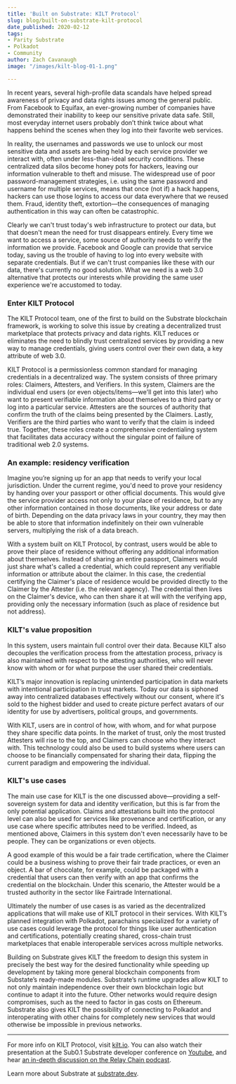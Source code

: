```yaml
---
title: 'Built on Substrate: KILT Protocol'
slug: blog/built-on-substrate-kilt-protocol
date_published: 2020-02-12
tags:
- Parity Substrate
- Polkadot
- Community
author: Zach Cavanaugh
image: "/images/kilt-blog-01-1.png"

---
```

In recent years, several high-profile data scandals have helped spread awareness of privacy and data rights issues among the general public. From Facebook to Equifax, an ever-growing number of companies have demonstrated their inability to keep our sensitive private data safe. Still, most everyday internet users probably don’t think twice about what happens behind the scenes when they log into their favorite web services.

In reality, the usernames and passwords we use to unlock our most sensitive data and assets are being held by each service provider we interact with, often under less-than-ideal security conditions. These centralized data silos become honey pots for hackers, leaving our information vulnerable to theft and misuse. The widespread use of poor password-management strategies, i.e. using the same password and username for multiple services, means that once (not if) a hack happens, hackers can use those logins to access our data everywhere that we reused them. Fraud, identity theft, extortion—the consequences of managing authentication in this way can often be catastrophic.

Clearly we can't trust today's web infrastructure to protect our data, but that doesn't mean the need for trust disappears entirely. Every time we want to access a service, some source of authority needs to verify the information we provide. Facebook and Google can provide that service today, saving us the trouble of having to log into every website with separate credentials. But if we can't trust companies like these with our data, there's currently no good solution. What we need is a web 3.0 alternative that protects our interests while providing the same user experience we're accustomed to today.

### Enter KILT Protocol

The KILT Protocol team, one of the first to build on the Substrate blockchain framework, is working to solve this issue by creating a decentralized trust marketplace that protects privacy and data rights. KILT reduces or eliminates the need to blindly trust centralized services by providing a new way to manage credentials, giving users control over their own data, a key attribute of web 3.0.

KILT Protocol is a permissionless common standard for managing credentials in a decentralized way. The system consists of three primary roles: Claimers, Attesters, and Verifiers. In this system, Claimers are the individual end users (or even objects/items—we'll get into this later) who want to present verifiable information about themselves to a third party or log into a particular service. Attesters are the sources of authority that confirm the truth of the claims being presented by the Claimers. Lastly, Verifiers are the third parties who want to verify that the claim is indeed true. Together, these roles create a comprehensive credentialing system that facilitates data accuracy without the singular point of failure of traditional web 2.0 systems.

### An example: residency verification

Imagine you’re signing up for an app that needs to verify your local jurisdiction. Under the current regime, you'd need to prove your residency by handing over your passport or other official documents. This would give the service provider access not only to your place of residence, but to any other information contained in those documents, like your address or date of birth. Depending on the data privacy laws in your country, they may then be able to store that information indefinitely on their own vulnerable servers, multiplying the risk of a data breach.

With a system built on KILT Protocol, by contrast, users would be able to prove their place of residence without offering any additional information about themselves. Instead of sharing an entire passport, Claimers would just share what's called a credential, which could represent any verifiable information or attribute about the claimer. In this case, the credential certifying the Claimer's place of residence would be provided directly to the Claimer by the Attester (i.e. the relevant agency). The credential then lives on the Claimer's device, who can then share it at will with the verifying app, providing only the necessary information (such as place of residence but not address).

### KILT's value proposition

In this system, users maintain full control over their data. Because KILT also decouples the verification process from the attestation process, privacy is also maintained with respect to the attesting authorities, who will never know with whom or for what purpose the user shared their credentials.

KILT’s major innovation is replacing unintended participation in data markets with intentional participation in trust markets. Today our data is siphoned away into centralized databases effectively without our consent, where it's sold to the highest bidder and used to create picture perfect avatars of our identity for use by advertisers, political groups, and governments.

With KILT, users are in control of how, with whom, and for what purpose they share specific data points. In the market of trust, only the most trusted Attesters will rise to the top, and Claimers can choose who they interact with. This technology could also be used to build systems where users can choose to be financially compensated for sharing their data, flipping the current paradigm and empowering the individual.

### KILT's use cases

The main use case for KILT is the one discussed above—providing a self-sovereign system for data and identity verification, but this is far from the only potential application. Claims and attestations built into the protocol level can also be used for services like provenance and certification, or any use case where specific attributes need to be verified. Indeed, as mentioned above, Claimers in this system don't even necessarily have to be people. They can be organizations or even objects.

A good example of this would be a fair trade certification, where the Claimer could be a business wishing to prove their fair trade practices, or even an object. A bar of chocolate, for example, could be packaged with a credential that users can then verify with an app that confirms the credential on the blockchain. Under this scenario, the Attester would be a trusted authority in the sector like Fairtrade International.

Ultimately the number of use cases is as varied as the decentralized applications that will make use of KILT protocol in their services. With KILT’s planned integration with Polkadot, parachains specialized for a variety of use cases could leverage the protocol for things like user authentication and certifications, potentially creating shared, cross-chain trust marketplaces that enable interoperable services across multiple networks.

Building on Substrate gives KILT the freedom to design this system in precisely the best way for the desired functionality while speeding up development by taking more general blockchain components from Substate’s ready-made modules. Substrate’s runtime upgrades allow KILT to not only maintain independence over their own blockchain logic but continue to adapt it into the future. Other networks would require design compromises, such as the need to factor in gas costs on Ethereum. Substrate also gives KILT the possibility of connecting to Polkadot and interoperating with other chains for completely new services that would otherwise be impossible in previous networks.

***

For more info on KILT Protocol, visit [kilt.io](https://kilt.io). You can also watch their presentation at the Sub0.1 Substrate developer conference on [Youtube](https://youtu.be/d0zF3ghAdVI), and hear [an in-depth discussion on the Relay Chain podcast](https://relaychain.fm/9-on-chain-trust-with-kilt-protocol).

Learn more about Substrate at [substrate.dev](https://substrate.dev/).